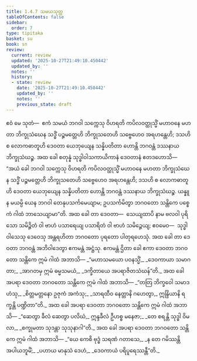 ```yaml
---
title: 1.4.7 သမယသုတ္တ
tableOfContents: false
sidebar:
  order: 7
type: tipitaka
basket: su
book: sn
review:
  current: review
  updated: '2025-10-27T21:49:10.450442'
  updated_by: ''
  notes: ''
  history:
  - state: review
    date: '2025-10-27T21:49:10.450442'
    updated_by: ''
    notes: ''
    previous_state: draft
---
```



<ReviewStatus review={frontmatter.review} showDetails={true} />

<HypothesisAnnotation frontmatter={frontmatter} />

<DynamicBreadcrumb />

<Division number="37" book="sn" e="ch" v="18" p="285">

<Paragraph number="205" book="sn">
ဧဝံ မေ သုတံ—  ဧကံ သမယံ ဘဂဝါ သက္ကေသု ဝိဟရတိ ကပိလဝတ္ထုသ္မိံ မဟာဝနေ မဟတာ ဘိက္ခုသံဃေန သဒ္ဓိံ ပဉ္စမတ္တေဟိ ဘိက္ခုသတေဟိ သဗ္ဗေဟေဝ အရဟန္တေဟိ; ဒသဟိ စ လောကဓာတူဟိ ဒေဝတာ ယေဘုယျေန သန္နိပတိတာ ဟောန္တိ ဘဂဝန္တံ ဒဿနာယ ဘိက္ခုသံဃဉ္စ. အထ ခေါ စတုန္နံ သုဒ္ဓါဝါသကာယိကာနံ ဒေဝတာနံ ဧတဒဟောသိ—  “အယံ ခေါ ဘဂဝါ သက္ကေသု ဝိဟရတိ ကပိလဝတ္ထုသ္မိံ မဟာဝနေ မဟတာ ဘိက္ခုသံဃေန သဒ္ဓိံ ပဉ္စမတ္တေဟိ ဘိက္ခုသတေဟိ သဗ္ဗေဟေဝ အရဟန္တေဟိ; ဒသဟိ စ လောကဓာတူဟိ ဒေဝတာ ယေဘုယျေန သန္နိပတိတာ ဟောန္တိ ဘဂဝန္တံ ဒဿနာယ ဘိက္ခုသံဃဉ္စ. ယန္နူန မယမ္ပိ ယေန ဘဂဝါ တေနုပသင်္ကမေယျာမ; ဥပသင်္ကမိတွာ ဘဂဝတော သန္တိကေ ပစ္စေကံ ဂါထံ ဘာသေယျာမာ”တိ.
</Paragraph>

<Paragraph number="206" book="sn">
အထ ခေါ တာ ဒေဝတာ—  သေယျထာပိ နာမ ဗလဝါ ပုရိသော သမိဉ္ဇိတံ ဝါ ဗာဟံ ပသာရေယျ ပသာရိတံ ဝါ ဗာဟံ သမိဉ္ဇေယျ; ဧဝမေဝ—  သုဒ္ဓါဝါသေသု ဒေဝေသု အန္တရဟိတာ ဘဂဝတော ပုရတော ပါတုရဟေသုံ. အထ ခေါ တာ ဒေဝတာ ဘဂဝန္တံ အဘိဝါဒေတွာ ဧကမန္တံ အဋ္ဌံသု. ဧကမန္တံ ဌိတာ ခေါ ဧကာ ဒေဝတာ ဘဂဝတော သန္တိကေ ဣမံ ဂါထံ အဘာသိ—
</Paragraph>

<Paragraph number="207" type="verses" book="sn">
_“မဟာသမယော ပဝနသ္မိံ,_  
_ဒေဝကာယာ သမာဂတာ;_  
_အာဂတမှ ဣမံ ဓမ္မသမယံ,_  
_ဒက္ခိတာယေ အပရာဇိတသံဃန်”တိ._  

</Paragraph>

<Paragraph number="208" book="sn">
အထ ခေါ အပရာ ဒေဝတာ ဘဂဝတော သန္တိကေ ဣမံ ဂါထံ အဘာသိ—
</Paragraph>

<Paragraph number="209" type="verses" book="sn">
_“တတြ ဘိက္ခဝေါ သမာဒဟံသု,_  
_စိတ္တမတ္တနော ဥဇုကံ အကံသု;_  
_သာရထီဝ နေတ္တာနိ ဂဟေတွာ,_  
ဣန္ဒြိယာနိ ရက္ခန္တိ ပဏ္ဍိတာ”တိ._  

</Paragraph>

<Paragraph number="210" book="sn">
အထ ခေါ အပရာ ဒေဝတာ ဘဂဝတော သန္တိကေ ဣမံ ဂါထံ အဘာသိ—
</Paragraph>

<Paragraph number="211" type="verses" book="sn">
_“ဆေတွာ ခီလံ ဆေတွာ ပလိဃံ,_  
ဣန္ဒခီလံ ဦဟစ္စ မနေဇာ;_  
_တေ စရန္တိ သုဒ္ဓါ ဝိမလာ,_  
_စက္ခုမတာ သုဒန္တာ သုသုနာဂါ”တိ._  

</Paragraph>

<Paragraph number="212" book="sn">
အထ ခေါ အပရာ ဒေဝတာ ဘဂဝတော သန္တိကေ ဣမံ ဂါထံ အဘာသိ—
</Paragraph>

<Paragraph number="213" type="verses" book="sn">
_“ယေ ကေစိ ဗုဒ္ဓံ သရဏံ ဂတာသေ,_  
_န တေ ဂမိဿန္တိ အပါယဘူမိံ;_  
_ပဟာယ မာနုသံ ဒေဟံ,_  
_ဒေဝကာယံ ပရိပူရေဿန္တီ”တိ._
</Paragraph>
</Division>